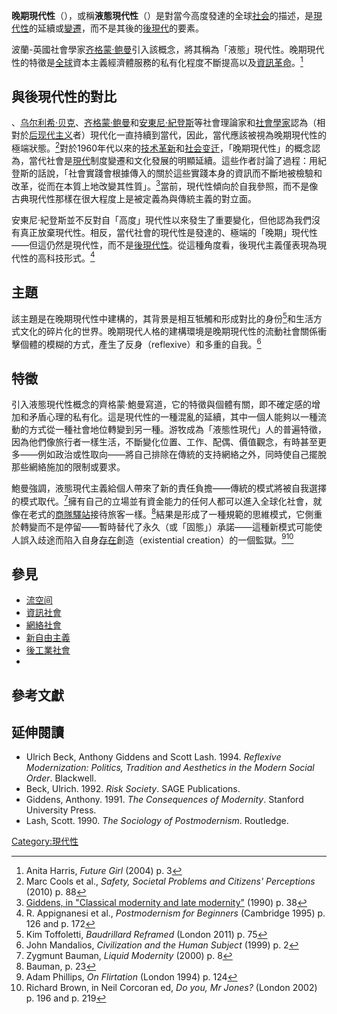 {{NoteTA
|zh-cn:信息; zh-tw:資訊;
}}
'''晚期現代性'''（{{Lang-en|late modernity}}），或稱'''液態現代性'''（{{Lang|en|liquid modernity}}）是對當今高度發達的全球[[社会|社会]]的描述，是[[現代性|現代性]]的延續或[[社会变迁|變遷]]，而不是其後的[[後現代性|後現代]]的要素。

波蘭-英國社會學家[[齐格蒙·鲍曼|齐格蒙·鲍曼]]引入該概念，將其稱為「液態」現代性。晚期現代性的特徵是[[全球化|全球]]資本主義經濟體服務的私有化程度不斷提高以及[[資訊革命|資訊革命]]。<ref>Anita Harris, ''Future Girl'' (2004) p. 3</ref>

== 與後現代性的對比 ==
{{Link-en|斯科特·拉什|Scott Lash}}、[[乌尔利希·贝克|乌尔利希·贝克]]、[[齐格蒙·鲍曼|齐格蒙·鲍曼]]和[[安東尼·紀登斯|安東尼·紀登斯]]等社會理論家和[[社會學家列表|社會學家]]認為（相對於[[后现代主义|后现代主义]]者）現代化一直持續到當代，因此，當代應該被視為晚期現代性的極端狀態。<ref>Marc Cools et al., ''Safety, Societal Problems and Citizens' Perceptions'' (2010) p. 88</ref>對於1960年代以來的[[技术革新|技术革新]]和[[社会变迁|社会变迁]]，「晚期現代性」的概念認為，當代社會是[[現代性|現代]]制度變遷和文化發展的明顯延續。這些作者討論了{{Link-en|反身性現代化|Reflexive modernization}}過程：用紀登斯的話說，「社會實踐會根據傳入的關於這些實踐本身的資訊而不斷地被檢驗和改革，從而在本質上地改變其性質」。<ref>[http://modernsocieties.wordpress.com/2007/10/29/seminar-two-classical-modernity-late-modernity/ Giddens, in "Classical modernity and late modernity"] {{Wayback|url=http://modernsocieties.wordpress.com/2007/10/29/seminar-two-classical-modernity-late-modernity/ |date=20191115095635 }} (1990) p. 38</ref>當前，現代性傾向於自我參照，而不是像古典現代性那樣在很大程度上是被定義為與傳統主義的對立面。

安東尼·紀登斯並不反對自「高度」現代性以來發生了重要變化，但他認為我們沒有真正放棄現代性。相反，當代社會的現代性是發達的、極端的「晚期」現代性——但這仍然是現代性，而不是[[後現代性|後現代性]]。從這種角度看，後現代主義僅表現為現代性的高科技形式。<ref>R. Appignanesi et al., ''Postmodernism for Beginners'' (Cambridge 1995) p. 126 and p. 172</ref>

== 主題 ==
該主題是在晚期現代性中建構的，其背景是相互牴觸和形成對比的身份<ref>Kim Toffoletti, ''Baudrillard Reframed'' (London 2011) p. 75</ref>和生活方式文化的碎片化的世界。晚期現代人格的建構環境是晚期現代性的流動社會關係衝擊個體的模糊的方式，產生了反身（reflexive）和多重的自我。<ref>John Mandalios, ''Civilization and the Human Subject'' (1999) p. 2</ref>

== 特徵 ==
引入液態現代性概念的齊格蒙·鮑曼寫道，它的特徵與個體有關，即不確定感的增加和矛盾心理的私有化。這是現代性的一種混亂的延續，其中一個人能夠以一種流動的方式從一種社會地位轉變到另一種。游牧成為「液態性現代」人的普遍特徵，因為他們像旅行者一樣生活，不斷變化位置、工作、配偶、價值觀念，有時甚至更多——例如政治或性取向——將自己排除在傳統的支持網絡之外，同時使自己擺脫那些網絡施加的限制或要求。

鮑曼強調，液態現代主義給個人帶來了新的責任負擔——傳統的模式將被自我選擇的模式取代。<ref>Zygmunt Bauman, ''Liquid Modernity'' (2000) p. 8</ref>擁有自己的立場並有資金能力的任何人都可以進入全球化社會，就像在老式的[[商隊驛站|商隊驛站]]接待旅客一樣。<ref>Bauman, p. 23</ref>結果是形成了一種規範的思維模式，它側重於轉變而不是停留——暫時替代了永久（或「固態」）承諾——這種新模式可能使人誤入歧途而陷入自身[[存在主义|存在]]創造（existential creation）的一個監獄。<ref>Adam Phillips, ''On Flirtation'' (London 1994) p. 124</ref><ref>Richard Brown, in Neil Corcoran ed, ''Do you, Mr Jones?'' (London 2002) p. 196 and p. 219</ref>

== 參見 ==
{{Portal|社會}}{{Div col|colwidth=30em}}
* [[流空间|流空间]]
* [[資訊社會|資訊社會]]
* [[網絡社會|網絡社會]]
* [[新自由主義|新自由主義]]
* [[後工業社會|後工業社會]]
* {{Link-en|第二現代性|Second modernity}}
{{Div col end}}

== 參考文獻 ==
{{Reflist|40em}}

== 延伸閱讀 ==

* Ulrich Beck, Anthony Giddens and Scott Lash. 1994. ''Reflexive Modernization: Politics, Tradition and Aesthetics in the Modern Social Order''. Blackwell.
* Beck, Ulrich. 1992. ''Risk Society''. SAGE Publications.
* Giddens, Anthony. 1991. ''The Consequences of Modernity''. Stanford University Press.
* Lash, Scott. 1990. ''The Sociology of Postmodernism''. Routledge.

{{現代主義}}

[[Category:現代性|Category:現代性]]